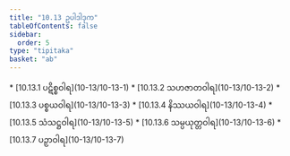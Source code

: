 ```yaml
---
title: "10.13 ဥပါဒါဒုက"
tableOfContents: false
sidebar:
  order: 5
type: "tipitaka"
basket: "ab"
---
```



<DynamicBreadcrumb />



<TableOfContents>
* [10.13.1 ပဋိစ္စဝါရ](10-13/10-13-1)
* [10.13.2 သဟဇာတဝါရ](10-13/10-13-2)
* [10.13.3 ပစ္စယဝါရ](10-13/10-13-3)
* [10.13.4 နိဿယဝါရ](10-13/10-13-4)
* [10.13.5 သံသဋ္ဌဝါရ](10-13/10-13-5)
* [10.13.6 သမ္ပယုတ္တဝါရ](10-13/10-13-6)
* [10.13.7 ပဉှာဝါရ](10-13/10-13-7)
</TableOfContents>